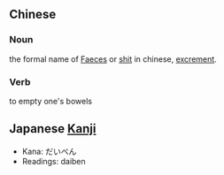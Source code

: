 == Chinese ==

=== Noun ===

the formal name of [[Faeces]] or [[shit]] in chinese, [[excrement]].

=== Verb ===

to empty one's bowels

== Japanese [[Kanji]] ==

*Kana: だいべん
*Readings: daiben